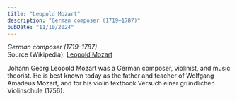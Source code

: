 ```yaml
---
title: "Leopold Mozart"
description: "German composer (1719–1787)"
pubDate: "11/10/2024"
---
```


*German composer (1719–1787)*  
Source (Wikipedia): [Leopold Mozart][1]

Johann Georg Leopold Mozart was a German composer, violinist, and music theorist. He is best known today as the father and teacher of Wolfgang Amadeus Mozart, and for his violin textbook Versuch einer gründlichen Violinschule (1756).

[1]: https://en.wikipedia.org/wiki/Leopold_Mozart
